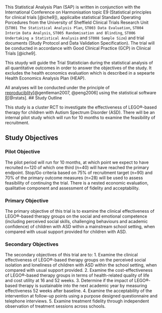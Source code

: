 This Statistical Analysis Plan (SAP) is written in conjunction with the International Conference on Harmonisation topic E9 (Statistical principles for clinical trials [@iche9]), applicalbe statistical Standard Operating Porcedures from the University of Sheffield Clinical Trials Research Unit (`ST001 The Statistical Analysis Plan`, `ST003 Data Evaluation`, `ST004 Interim Data Analysis`, `ST005 Randomisation and Blinding`, `ST006 Undertaking a Statistical Analysis` and `ST008 Sample Size`) and trial documents (Study Protocol and Data Validation Specification).  The trial will be conducted in accordance with Good Clinical Practice (GCP) in Clinical Trials [@iche9].

This stuydy will guide the Trial Statistician during the statistical analysis of all quantitative outcomes in order to answer the objectives of the study.  It excludes the health economics evaluation which is described in a sepearte Health Economics Analysis Plan (HEAP).

All analyses will be conducted under the principle of [reproduciblity](https://en.wikipedia.org/wiki/Reproducibility)[@gentleman2007, @peng2006] using the statistical software [R](https://www.r-project.org/)[@rstats].
## Study Outline

This study is a cluster RCT to investigate the effectiveness of LEGO®-based therapy for children with Autism Spectrum Disorder (ASD). There will be an internal pilot study which will run for 10 months to examine the feasibility of recruitment.

## Study Objectives

### Pilot Objective

The pilot period will run for 10 months, at which point we expect to have recruited n=120 of which one third (n=40) will have reached the primary endpoint. Stop/Go criteria based on 75% of recruitment target (n=90) and 70% of the primary outcome measures (n=28) will be used to assess feasibility of continuing the trial. There is a nested economic evaluation, qualitative component and assessment of fidelity and acceptability.

### Primary Objective

The primary objective of this trial is to examine the clinical effectiveness of LEGO®-based therapy groups on the social and emotional competence (including perceived social skills, challenging behaviours and academic confidence) of children with ASD within a mainstream school setting, when compared with usual support provided for children with ASD.

### Secondary Objectives

The secondary objectives of this trial are to:
1. Examine the clinical effectiveness of LEGO®-based therapy groups on the perceived social isolation and loneliness of children with ASD within the school setting, when compared with usual support provided.
2. Examine the cost-effectiveness of LEGO®-based therapy groups in terms of health-related quality of life and cost utility at 16 and 52 weeks.
3. Determine if the impact of LEGO®-based therapy is sustainable into the next academic year by measuring effectiveness 52 weeks after baseline.
4. Examine the acceptability of the intervention at follow-up points using a purpose designed questionnaire and telephone interviews.
5. Examine treatment fidelity through independent observation of treatment sessions across schools.
